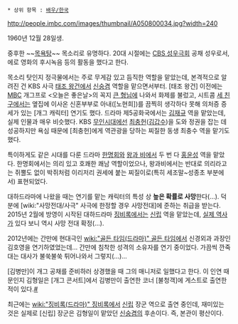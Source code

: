  * 상위 항목 : [[배우/한국]]

http://people.imbc.com/images/thumbnail/A050800034.jpg?width=240

1960년 12월 28일생.

중후한 ~~[[목욕탕]]~~ 목소리로 유명하다. 20대 시절에는 [[CBS 성우극회]] 공채 성우로서, 에로 영화의 후시녹음 등의 활동을 했다고 한다.

목소리 탓인지 정극물에서는 주로 무게감 있고 듬직한 역할을 맡았는데, 본격적으로 알려진 건 KBS 사극 [[태조 왕건]]에서 [[신숭겸]] 역할을 맡으면서부터. [태조 왕건] 이전에는 [[문화방송|MBC]] 개그프로 <오늘은 좋은날>의 꼭지 [[큰 형님]]에 나와서 화제를 불렀고, 시트콤 [[세 친구]]에서는 옆집에 이사온 신혼부부로 아내([노현희])를 끔찍히 생각하다 못해 의처증 증세가 있는 [개그 캐릭터] 연기도 했다. 드라마 제5공화국에서는 [[김재규]] 역을 맡았는데, 실제 인물과 매우 비슷했다. KBS [[무인시대]]에선 [[최충헌]]([[김갑수]])을 도와 정권을 잡는 데 성공하지만 욕심 때문에 [최충헌]에게 역관광을 당하는 찌질한 동생 최충수 역을 맡기도 했다.

특이하게도 같은 시대를 다룬 드라마 [[한명회]]와 [[왕과 비]]에서 두 번 다 [[홍윤성]] 역을 맡았다. 한명회에서는 의리 있고 호쾌한 쾌남 역할이었으나, 왕과비에서는 반대로 의리라고는 쥐뿔도 없이 박쥐처럼 이리저리 권세에 붙는 찌질이로(특히 세조말~성종초 부분에서) 표현되었다.

대하드라마에 나왔을 때는 연기를 맡는 캐릭터의 특성 상 '''높은 확률로 사망'''한다(…). 덕분에 [wiki:"사망전대/사극" 사극에 한정할 경우 사망전대]에 준하는 취급을 받는다. 2015년 2월에 방영이 시작된 대하드라마 [[징비록(드라마)|징비록]]에서는 [[신립]] 역을 맡았는데, [[탄금대 전투|실제 역사]]가 있다 보니 역시 사망 전대 확정(…).

2012년에는 간만에 현대극인 [[wiki:"골든 타임(드라마)" 골든 타임]]에서 신경외과 과장인 김호영을 연기하였었는데... 간만에 침착한 성격의 소유자를 연기 중이었다. 가끔씩 깐죽대는 대사가 불쑥불쑥 튀어나와서 그렇지(...)...

[김병만]이 개그 공채를 준비하러 상경했을 때 그의 매니저로 일했다고 한다. 이 인연 때문인지 김형일은 [개그 콘서트]에서 김병만이 출연한 코너 [불청객]에 게스트로 출연한 적이 있다.[https://www.youtube.com/watch?v=LjaKCcUfECg #]

최근에는 [[wiki:"징비록(드라마)" 징비록]]에서 [[신립]] 장군 역으로 출연 중인데, 재미있는 것은 실제로 [신립] 장군은 김형일이 맡았던 [[신숭겸]]의 후손이다. 즉, 본관이 평산이다.
